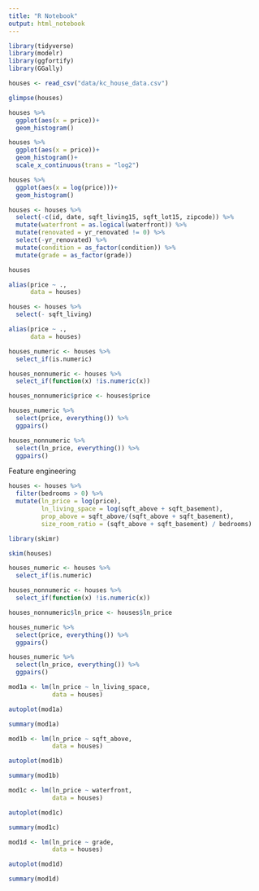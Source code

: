 ```yaml
---
title: "R Notebook"
output: html_notebook
---
```



```r
library(tidyverse)
library(modelr)
library(ggfortify)
library(GGally)
```


```r
houses <- read_csv("data/kc_house_data.csv")
```


```r
glimpse(houses)
```


```r
houses %>% 
  ggplot(aes(x = price))+
  geom_histogram()
```


```r
houses %>% 
  ggplot(aes(x = price))+
  geom_histogram()+
  scale_x_continuous(trans = "log2")
```


```r
houses %>% 
  ggplot(aes(x = log(price)))+
  geom_histogram()
```



```r
houses <- houses %>% 
  select(-c(id, date, sqft_living15, sqft_lot15, zipcode)) %>% 
  mutate(waterfront = as.logical(waterfront)) %>% 
  mutate(renovated = yr_renovated != 0) %>% 
  select(-yr_renovated) %>% 
  mutate(condition = as_factor(condition)) %>% 
  mutate(grade = as_factor(grade))

houses
```


```r
alias(price ~ .,
      data = houses)

houses <- houses %>% 
  select(- sqft_living)

alias(price ~ .,
      data = houses)
```


```r
houses_numeric <- houses %>% 
  select_if(is.numeric)

houses_nonnumeric <- houses %>% 
  select_if(function(x) !is.numeric(x))

houses_nonnumeric$price <- houses$price
```


```r
houses_numeric %>% 
  select(price, everything()) %>% 
  ggpairs()
```



```r
houses_nonnumeric %>% 
  select(ln_price, everything()) %>% 
  ggpairs()
```


Feature engineering

```r
houses <- houses %>%
  filter(bedrooms > 0) %>% 
  mutate(ln_price = log(price),
         ln_living_space = log(sqft_above + sqft_basement),
         prop_above = sqft_above/(sqft_above + sqft_basement),
         size_room_ratio = (sqft_above + sqft_basement) / bedrooms)
```


```r
library(skimr)

skim(houses)
```


```r
houses_numeric <- houses %>% 
  select_if(is.numeric)

houses_nonnumeric <- houses %>% 
  select_if(function(x) !is.numeric(x))

houses_nonnumeric$ln_price <- houses$ln_price
```



```r
houses_numeric %>% 
  select(price, everything()) %>% 
  ggpairs()
```


```r
houses_numeric %>% 
  select(ln_price, everything()) %>% 
  ggpairs()
```


```r
mod1a <- lm(ln_price ~ ln_living_space,
            data = houses)

autoplot(mod1a)
```


```r
summary(mod1a)
```


```r
mod1b <- lm(ln_price ~ sqft_above,
            data = houses)

autoplot(mod1b)
```


```r
summary(mod1b)
```


```r
mod1c <- lm(ln_price ~ waterfront,
            data = houses)

autoplot(mod1c)
```


```r
summary(mod1c)
```


```r
mod1d <- lm(ln_price ~ grade,
            data = houses)

autoplot(mod1d)
```


```r
summary(mod1d)
```



